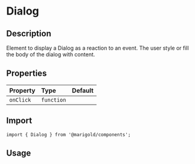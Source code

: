 
<Meta title="Components/Content/Dialog" />

# Dialog

## Description

Element to display a Dialog as a reaction to an event. The user style or fill the body of the dialog with content.

## Properties

| Property  | Type       | Default |
| :-------- | :--------- | :------ |
| `onClick` | `function` |         |

## Import

```tsx
import { Dialog } from '@marigold/components';
```

## Usage

<Canvas>
  <Story name="basic">
    <Dialog
      title="Title"
      className={useStyles({
        background: '#f3f3f3',
      })}
    >
      <Heading as="h4" variant="h4">
        Dialog Title
      </Heading>
      <Text>Lorem ipsum dolor sit amet, consectetur adipiscing elit.</Text>
      <Text>Lorem ipsum dolor sit amet, consectetur adipiscing elit.</Text>
      <Text>Lorem ipsum dolor sit amet, consectetur adipiscing elit.</Text>
    </Dialog>
  </Story>
</Canvas>

<Canvas>
  <Story name="button">
    <Dialog
      title="Title"
      className={useStyles({
        border: '1px solid',
      })}
    >
      <Heading as="h4" variant="h4">
        Marigold
      </Heading>
      <Text>Do you love the marigold design system?</Text>
      <br />
      <Button variant="secondary.small">Agree</Button>
    </Dialog>
  </Story>
</Canvas>
